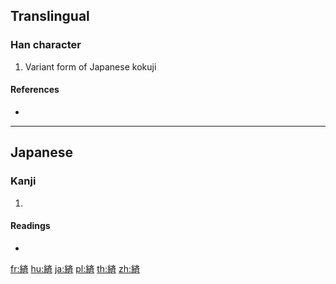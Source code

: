 {{character info/new}}
==Translingual==
{{Han simplified forms|纃|緕|𬘧|ex=y}}

===Han character===
{{Han char|rn=120|rad=糸|as=08|sn=14|four=|canj=VFYKL}}

# Variant form of Japanese kokuji {{ja-l|纃}}

====References====
* {{Han ref|kx=0929.291|hdz=53418.091|uh=7DD5|ud=32213}}

----

==Japanese==

===Kanji===
{{ja-kanji|grade=|rs=糸08|style=s|kyu=纃}}

# {{defn|lang=ja|sort=糸08}}

====Readings====
* {{ja-readings|on=|kun=[[かすり]] (kasuri)|nanori=}}

[[fr:緕]]
[[hu:緕]]
[[ja:緕]]
[[pl:緕]]
[[th:緕]]
[[zh:緕]]